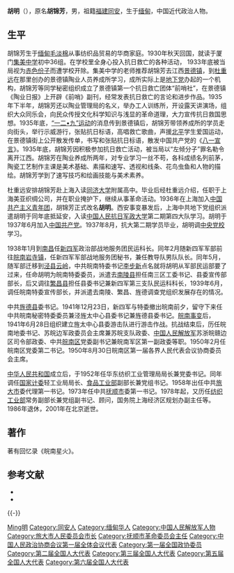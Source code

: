 {{About|曾任[[旅大市|旅大市]]、[[抚顺市|抚顺市]]第一书记的中国共产党员}}
{{Infobox Officeholder
|图像    = 胡明.jpg
|图像大小= 
|图像说明= 
|order1        = 
|office1       = 第4任[[旅大市市政府|旅大市市政府]][[大连市市长列表|市长]]
|term_start1   = 1959年3月
|term_end1     = 1961年3月
|predecessor1  = [[宋黎|宋黎]]
|successor1    = [[许西|许西]]
|姓名    = 胡明
|原名    = 
|字      = 
|号      = 
|其他姓名= 
|性别    =男 
|籍贯    = [[福建|福建]][[同安|同安]]
|政党={{CPC}}（自1937年6月）
|出生日期= 1914年
|出生地点= {{MMR-1937}}[[毛淡棉|毛淡棉]]
|逝世日期=2001年7月（87岁）
|逝世地点= {{PRC}}[[北京市|北京市]]
|國籍={{PRC}}
}}
'''胡明'''（{{bd|1914年||2001年|7月|catIdx=Hu胡}}），原名'''胡锦芳'''，男，祖籍[[福建|福建]][[同安|同安]]，生于[[缅甸|缅甸]]，中国近代政治人物。

== 生平 ==
胡锦芳生于[[缅甸|缅甸]][[毛淡棉|毛淡棉]]从事纺织品贸易的华商家庭。1930年秋天回国，就读于厦门[[集美中学|集美中学]]初中36组。在学校里全身心投入抗日救亡的各种活动， 1933年底被当局视为[[赤色份子|赤色份子]]而遭学校开除。集美中学的老师推荐胡锦芳去江西[[景德镇|景德镇]]，到[[杜重远|杜重远]]在那里创办的景德镇陶业人员养成所学习，成所实际上是[[地下党|地下党]]办起的一个机构，胡锦芳等同学秘密组织成立了景德镇第一个抗日救亡团体“前哨社”，在景德镇《陶业日报》上开辟《前哨》副刊，经常发表抗日救亡的言论和进步作品。1935年下半年，胡锦芳还以陶业管理局的名义，举办工人训练所，开设露天讲演场，组织大众同乐会，向民众传授文化科学知识与浅显的革命道理，大力宣传抗日救国思想。1935年底，[[一二九运动|“一二•九”运动]]的消息传到景德镇后，胡锦芳带领养成所的学员走向街头，举行示威游行，张贴抗日标语，高唱救亡歌曲，声援[[北平|北平]]学生爱国运动，在景德镇街上公开散发传单，书写和张贴抗日标语，散发中国共产党的《[[八一宣言|八一宣言]]》。1935年底，胡锦芳因积极参加抗日救亡活动，被当局以“左倾分子”罪名勒令离开江西。胡锦芳在陶业养成所两年，对专业学习一丝不苟，各科成绩名列前茅，陶瓷工艺制作主课是美术基础、素描和速写、透视和线条、花鸟虫鱼和人物的描绘。胡锦芳学到了速写技巧和绘画技能与美术素养。

杜重远安排胡锦芳赴上海入读[[同济大学|同济大学]]附属高中。毕业后经杜重远介绍，任职于上海美亚织绸公司，并在职业掩护下，继续从事革命活动。1936年在上海加入[[中国共产主义青年团|中国共产主义青年团]]，胡锦芳正式改名'''胡明'''。西安事变暴发后，上海中共地下党组织派遣胡明于同年底抵延安，入读[[中国人民抗日军政大学|中国人民抗日军政大学]]第二期第四大队学习。胡明于1937年6月加入[[中国共产党|中国共产党]]。1937年8月，抗大第二期学员毕业，胡明调[[中央党校|中央党校]]学习。

1938年1月到[[南昌|南昌]]任[[新四军|新四军]]政治部战地服务团民运科长。同年2月随新四军军部前往[[皖南|皖南]][[岩寺镇|岩寺镇]]，任新四军军部战地服务团秘书，兼任教导队男队队长。同年5月，随军部迁移到[[泾县|泾县]][[云岭|云岭]]，中共皖南特委书记[[李步新|李步新]]点名就将胡明从军部民运部要了过来，任命胡明为皖南特委委员，派遣去[[南陵县|南陵县]]担任南三区工委书记、县委宣传部部长，后又调往[[繁昌县|繁昌县]]担任县委书记兼新四军第三支队民运科科长，1939年6月，调任皖南特委宣传部长，并派遣去南陵、繁昌、旌德调查党组织发展存在的情况。

中共[[旌德县|旌德县]]委书记。1941年12月23日，新四军与特委撤出皖南前夕，留守下来任中共皖南秘密特委委员兼泾旌太中心县委书记兼旌德县委书记。[[皖南事变|皖南事变]]后，1941年6月28日组织建立旌太中心县委游击队进行游击作战。抗战结束后，历任皖南地委书记、苏皖边军政委员会主席兼苏皖支队政委、[[中国人民解放军|中国人民解放军]]苏浙皖赣边区司令部政委、中共[[皖南行署區|皖南区]]党委副书记兼皖南军区第一副政委等职。1950年2月任皖南区党委第二书记。1950年8月30日皖南区第一届各界人民代表会议协商委员会主席。

[[中华人民共和国|中华人民共和国]]成立后，于1952年任华东纺织工业管理局局长兼党委书记。同年调任[[国家计委|国家计委]]轻工业局局长、[[中华人民共和国食品工业部|食品工业部]]副部长兼党组书记。1958年出任中共[[旅大市|旅大市]]委代理第一书记。1973年任中共[[抚顺市|抚顺市]]委第一书记。1978年起，又历任[[中华人民共和国纺织工业部|纺织工业部]]常务副部长兼党组副书记、顾问，国务院上海经济区规划办副主任等。1986年退休，2001年在北京逝世。 

== 著作 ==
著有回忆录《皖南星火》。

==参考文献==
{{Reflist}}
{{ReflistH}}
*{{cite web|url=http://www.daliandaily.com.cn/gb/daliandaily/2010-03/16/content_2986431.htm|title=胡明|publisher=大连日报}}{{dead link|date=2018年4月 |bot=InternetArchiveBot |fix-attempted=yes }}
*{{cite web|url=http://news.newsxc.com/tu/200902/20090213144824_26157.shtml|title=胡明小传|publisher=宣城新闻网|date=2009-02-13}}{{dead link|date=2018年4月 |bot=InternetArchiveBot |fix-attempted=yes }}
{{ReflistF}}

{{-}}
{{大连市市长}}
{{抚顺市市长}}

{{Authority control}}
{{DEFAULTSORT:Hu胡}}
[[Category:胡姓|Ming明]]
[[Category:同安人|Category:同安人]]
[[Category:缅甸华人|Category:缅甸华人]]
[[Category:中国人民解放军人物|Category:中国人民解放军人物]]
[[Category:旅大市人民委员会市长|Category:旅大市人民委员会市长]]
[[Category:抚顺市革命委员会主任|Category:抚顺市革命委员会主任]]
[[Category:中国人民政治协商会议第一届全体会议代表|Category:中国人民政治协商会议第一届全体会议代表]]
[[Category:第一届全国政协委员|Category:第一届全国政协委员]]
[[Category:第二届全国人大代表|Category:第二届全国人大代表]]
[[Category:第三届全国人大代表|Category:第三届全国人大代表]]
[[Category:第五届全国人大代表|Category:第五届全国人大代表]]
[[Category:第六届全国人大代表|Category:第六届全国人大代表]]